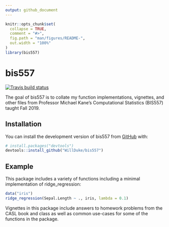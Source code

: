 ```yaml
---
output: github_document
---
```


<!-- README.md is generated from README.Rmd. Please edit that file -->

```r
knitr::opts_chunk$set(
  collapse = TRUE,
  comment = "#>",
  fig.path = "man/figures/README-",
  out.width = "100%"
)
library(bis557)
```

# bis557

<!-- badges: start -->
[![Travis build status](https://travis-ci.org/WillDuke/bis557.svg?branch=master)](https://travis-ci.org/WillDuke/bis557)
<!-- badges: end -->

The goal of bis557 is to collate my function implementations, vignettes, and other files from Professor Michael Kane's Computational Statistics (BIS557) taught Fall 2019.

## Installation

You can install the development version of bis557 from [GitHub](https://github.com/WillDuke/bis557.git) with:

``` r
# install.packages("devtools")
devtools::install_github("WillDuke/bis557")
```
## Example

This package includes a variety of functions including a minimal implementation of ridge_regression:

```r
data("iris")
ridge_regression(Sepal.Length ~ ., iris, lambda = 0.1)
```

Vignettes in this package include answers to homework problems from the CASL book and class as well as common use-cases for some of the functions in the package.
